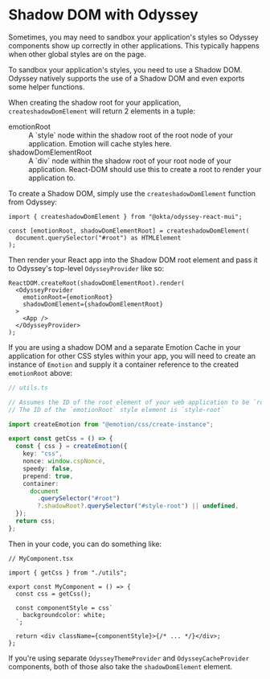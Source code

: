 
<Meta title="Installation/Shadow DOM" />

# Shadow DOM with Odyssey

Sometimes, you may need to sandbox your application's styles so Odyssey components show up correctly in other applications. This typically happens when other global styles are on the page.

To sandbox your application's styles, you need to use a Shadow DOM. Odyssey natively supports the use of a Shadow DOM and even exports some helper functions.

When creating the shadow root for your application, `createshadowDomElement` will return 2 elements in a tuple:

<dl>
  <dt>emotionRoot</dt>
  <dd>A `style` node within the shadow root of the root node of your application. Emotion will cache styles here.</dd>

  <dt>shadowDomElementRoot</dt>
  <dd>A `div` node within the shadow root of your root node of your application. React-DOM should use this to create a root to render your application to.</dd>
</dl>

To create a Shadow DOM, simply use the `createshadowDomElement` function from Odyssey:

```tsx
import { createshadowDomElement } from "@okta/odyssey-react-mui";

const [emotionRoot, shadowDomElementRoot] = createshadowDomElement(
  document.querySelector("#root") as HTMLElement
);
```

Then render your React app into the Shadow DOM root element and pass it to Odyssey's top-level `OdysseyProvider` like so:

```tsx
ReactDOM.createRoot(shadowDomElementRoot).render(
  <OdysseyProvider
    emotionRoot={emotionRoot}
    shadowDomElement={shadowDomElementRoot}
  >
    <App />
  </OdysseyProvider>
);
```

If you are using a shadow DOM and a separate Emotion Cache in your application for other CSS styles within your app, you will need to create an instance of `Emotion`
and supply it a container reference to the created `emotionRoot` above:

```ts
// utils.ts

// Assumes the ID of the root element of your web application to be `root`
// The ID of the `emotionRoot` style element is `style-root`

import createEmotion from "@emotion/css/create-instance";

export const getCss = () => {
  const { css } = createEmotion({
    key: "css",
    nonce: window.cspNonce,
    speedy: false,
    prepend: true,
    container:
      document
        .querySelector("#root")
        ?.shadowRoot?.querySelector("#style-root") || undefined,
  });
  return css;
};
```

Then in your code, you can do something like:

```tsx
// MyComponent.tsx

import { getCss } from "./utils";

export const MyComponent = () => {
  const css = getCss();

  const componentStyle = css`
    backgroundcolor: white;
  `;

  return <div className={componentStyle}>{/* ... */}</div>;
};
```

If you're using separate `OdysseyThemeProvider` and `OdysseyCacheProvider` components, both of those also take the `shadowDomElement` element.
